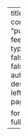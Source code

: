 ---
title: "Publications" 
listing: 
  contents: 
    - "publications/**/index.qmd"
  feed: true
  sort: "date desc"
  type: default
  categories: false
  sort-ui: false
  filter-ui: false
  fields: [image, title, author, categories, date, description]
  image-align: left
  image-height: 10em
  # page-size: 5
  

format: 
  html: 
    page-layout: full
title-block-banner: false
---